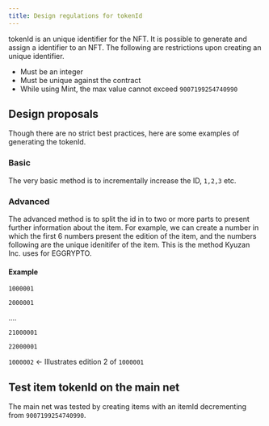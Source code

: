 ```yaml
---
title: Design regulations for tokenId
---
```

tokenId is an unique identifier for the NFT.
It is possible to generate and assign a identifier to an NFT.
The following are restrictions upon creating an unique identifier.

- Must be an integer
- Must be unique against the contract
- While using Mint, the max value cannot exceed `9007199254740990`


## Design proposals

Though there are no strict best practices, here are some examples of generating the tokenId.

### Basic

The very basic method is to incrementally increase the ID, `1,2,3` etc.

### Advanced
The advanced method is to split the id in to two or more parts to present further information about the item.
For example, we can create a number in which the first 6 numbers present the edition of the item, and the numbers following are the unique idenitifer of the item.
This is the method Kyuzan Inc. uses for EGGRYPTO.


#### Example

`1000001`

`2000001`

....

`21000001`

`22000001`

`1000002` <-  Illustrates edition 2 of `1000001` 

## Test item tokenId on the main net 
The main net was tested by creating items with an itemId decrementing from `9007199254740990`.
